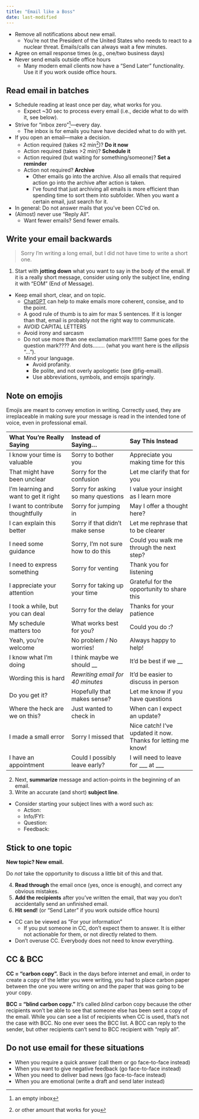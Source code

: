 ```yaml
---
title: "Email like a Boss"
date: last-modified
---
```


* Remove all notifications about new email.
  * You're not the President of the United States who needs to react to a nuclear threat.
  Emails/calls can always wait a few minutes.
* Agree on email response times (e.g., one/two business days)
* Never send emails outside office hours
  * Many modern email clients now have a "Send Later" functionality.
  Use it if you work ouside office hours.

## Read email in batches

* Schedule reading at least once per day, what works for you.
  * Expect ~30 sec to process every email (i.e., decide what to do with it, see below).
* Strive for "inbox zero"^[an empty inbox]---every day.
  * The inbox is for emails you have have decided what to do with yet.
* If you open an email---make a decision.
  * Action required (takes ≤2 min^[or other amount that works for you])? **Do it now**
  * Action required (takes >2 min)? **Schedule it**
  * Action required (but waiting for something/someone)? **Set a reminder**
  * Action not required? **Archive**
    * Other emails go into the archive.
    Also all emails that required action go into the archive after action is taken.
    * I've found that just archiving all emails is more efficient than spending time to sort them into subfolder.
    When you want a certain email, just search for it.
* In general: Do not answer mails that you've been CC'ed on.
* (Almost) never use "Reply All".
  * Want fewer emails? Send fewer emails.

## Write your email backwards

> Sorry I'm writing a long email, but I did not have time to write a short one.

1. Start with **jotting down** what you want to say in the body of the email.
If it is a really short message, consider using only the subject line, ending it with "EOM" (End of Message).
* Keep email short, clear, and on topic.
  * [ChatGPT](chat.openai.com) can help to make emails more coherent, consise, and to the point.
  * A good rule of thumb is to aim for max 5 sentences.
  If it is longer than that, email is probably not the right way to communicate.
  * AVOID CAPITAL LETTERS
  * Avoid irony and sarcasm
  * Do not use more than one exclamation mark!!!!!!!
  Same goes for the question mark????
  And dots........ (what you want here is the *ellipsis* "...").
  * Mind your language.
    * Avoid profanity.
    * Be polite, and not overly apologetic (see @fig-email).
    * Use abbreviations, symbols, and emojis sparingly.

:::{.callout-note}
# Note on emojis

Emojis are meant to convey emotion in writing.
Correctly used, they are irreplaceable in making sure your message is read in the intended tone of voice, even in professional email.
:::

| What You're Really Saying              | Instead of Saying...                  | Say This Instead                              |
| :--------------------------------------- | :------------------------------------- | :----------------------------------------- |
| I know your time is valuable             | Sorry to bother you                    | Appreciate you making time for this        |
| That might have been unclear             | Sorry for the confusion                | Let me clarify that for you                |
| I'm learning and want to get it right    | Sorry for asking so many questions     | I value your insight as I learn more       |
| I want to contribute thoughtfully        | Sorry for jumping in                   | May I offer a thought here?                |
| I can explain this better                | Sorry if that didn’t make sense        | Let me rephrase that to be clearer         |
| I need some guidance                     | Sorry, I’m not sure how to do this     | Could you walk me through the next step?   |
| I need to express something              | Sorry for venting                      | Thank you for listening                    |
| I appreciate your attention              | Sorry for taking up your time          | Grateful for the opportunity to share this |
| I took a while, but you can deal     | Sorry for the delay                         | Thanks for your patience                  |
| My schedule matters too              | What works best for you?                    | Could you do __:__?                       |
| Yeah, you're welcome                 | No problem / No worries!                    | Always happy to help!                     |
| I know what I’m doing                | I think maybe we should __                  | It’d be best if we __                     |
| Wording this is hard                 | *Rewriting email for 40 minutes*            | It’d be easier to discuss in person       |
| Do you get it?                       | Hopefully that makes sense?                 | Let me know if you have questions         |
| Where the heck are we on this?       | Just wanted to check in                     | When can I expect an update?             |
| I made a small error                 | Sorry I missed that     | Nice catch! I've updated it now. Thanks for letting me know! |
| I have an appointment                | Could I possibly leave early?               | I will need to leave for ___ at ___      |

2. Next, **summarize** message and action-points in the beginning of an email.
3. Write an accurate (and short) **subject line**.
* Consider starting your subject lines with a word such as:
  * Action: 
  * Info/FYI: 
  * Question: 
  * Feedback: 

:::{.callout-tip}
# Stick to one topic

**New topic? New email.**

Do *not* take the opportunity to discuss a little bit of this and that.
:::

4. **Read through** the email once (yes, once is enough), and correct any obvious mistakes.
5. **Add the recipients** after you've written the email, that way you don't accidentally send an unfinished email.
6. **Hit send!** (or "Send Later" if you work outside office hours)

* CC can be viewed as ”For your information”
  * If you put someone in CC, don't expect them to answer. It is either not actionable for them, or not directly related to them.
* Don't overuse CC. Everybody does not need to know everything.

:::{.callout-tip}
# CC & BCC

**CC = "carbon copy".**
Back in the days before internet and email, in order to create a copy of the letter you were writing, you had to place carbon paper between the one you were writing on and the paper that was going to be your copy.

**BCC = "blind carbon copy."**
It’s called *blind* carbon copy because the other recipients won't be able to see that someone else has been sent a copy of the email.
While you can see a list of recipients when CC is used, that's not the case with BCC.
No one ever sees the BCC list.
A BCC can reply to the sender, but other recipients can't send to BCC recipient with "reply all".
:::

## Do not use email for these situations

* When you require a quick answer (call them or go face-to-face instead)
* When you want to give negative feedback (go face-to-face instead)
* When you need to deliver bad news (go face-to-face instead)
* When you are emotional (write a draft and send later instead)
